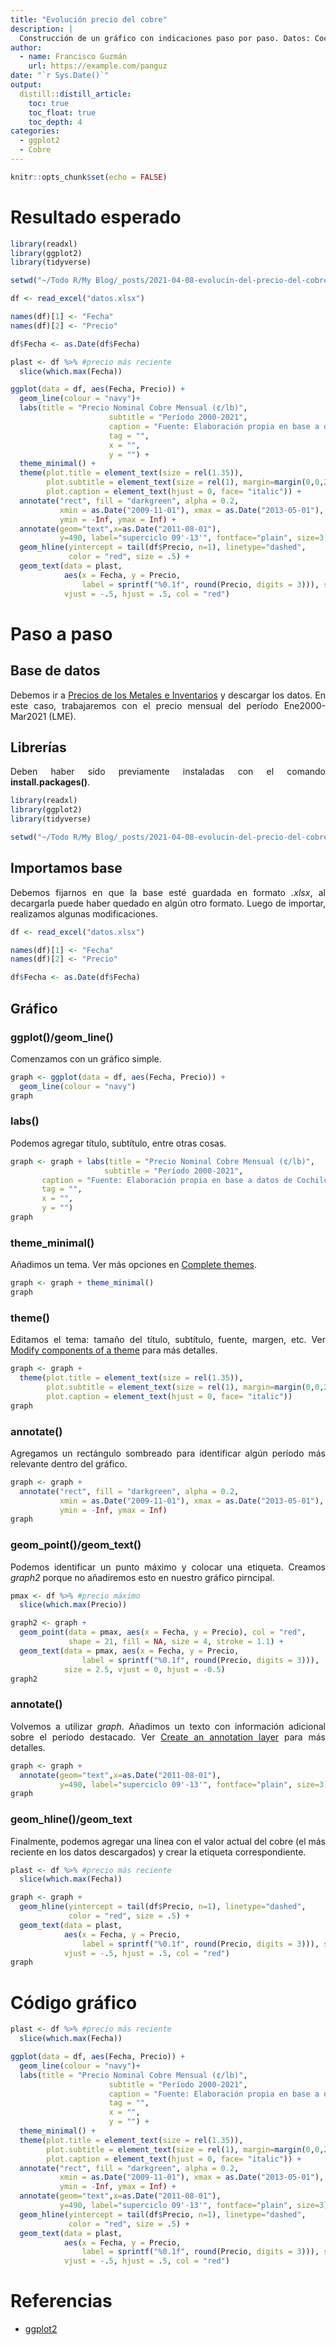 ```yaml
---
title: "Evolución precio del cobre"
description: |
  Construcción de un gráfico con indicaciones paso por paso. Datos: Cochilco.
author:
  - name: Francisco Guzmán
    url: https://example.com/panguz
date: "`r Sys.Date()`"
output: 
  distill::distill_article:
    toc: true
    toc_float: true
    toc_depth: 4
categories:
  - ggplot2
  - Cobre
---
```


<style>
body {
text-align: justify}
</style>

```r
knitr::opts_chunk$set(echo = FALSE)
```

# Resultado esperado

```r

library(readxl)
library(ggplot2)
library(tidyverse)

setwd("~/Todo R/My Blog/_posts/2021-04-08-evolucin-del-precio-del-cobre")

df <- read_excel("datos.xlsx")

names(df)[1] <- "Fecha"
names(df)[2] <- "Precio"

df$Fecha <- as.Date(df$Fecha)

plast <- df %>% #precio más reciente
  slice(which.max(Fecha))

ggplot(data = df, aes(Fecha, Precio)) +
  geom_line(colour = "navy")+ 
  labs(title = "Precio Nominal Cobre Mensual (¢/lb)",
                      subtitle = "Período 2000-2021",
                      caption = "Fuente: Elaboración propia en base a datos de Cochilco",
                      tag = "",
                      x = "",
                      y = "") + 
  theme_minimal() +
  theme(plot.title = element_text(size = rel(1.35)),
        plot.subtitle = element_text(size = rel(1), margin=margin(0,0,20,0)),
        plot.caption = element_text(hjust = 0, face= "italic")) +
  annotate("rect", fill = "darkgreen", alpha = 0.2,
           xmin = as.Date("2009-11-01"), xmax = as.Date("2013-05-01"),
           ymin = -Inf, ymax = Inf) +
  annotate(geom="text",x=as.Date("2011-08-01"),
           y=490, label="superciclo 09'-13'", fontface="plain", size=3) +
  geom_hline(yintercept = tail(df$Precio, n=1), linetype="dashed",
             color = "red", size = .5) +
  geom_text(data = plast,
            aes(x = Fecha, y = Precio,
                label = sprintf("%0.1f", round(Precio, digits = 3))), size = 3,
            vjust = -.5, hjust = .5, col = "red")
```


# Paso a paso

## Base de datos

Debemos ir a [Precios de los Metales e Inventarios
](https://boletin.cochilco.cl/estadisticas/grafico.asp?tipo_metal=1) y descargar los datos. En este caso, trabajaremos con el precio mensual del período Ene2000-Mar2021 (LME).

## Librerías
Deben haber sido previamente instaladas con el comando **install.packages()**.

```r
library(readxl)
library(ggplot2)
library(tidyverse)
```

```r
setwd("~/Todo R/My Blog/_posts/2021-04-08-evolucin-del-precio-del-cobre")
```

## Importamos base

Debemos fijarnos en que la base esté guardada en formato *.xlsx*, al decargarla puede haber quedado en algún otro formato. Luego de importar, realizamos algunas modificaciones.

```r
df <- read_excel("datos.xlsx")

names(df)[1] <- "Fecha"
names(df)[2] <- "Precio"

df$Fecha <- as.Date(df$Fecha)
```

## Gráfico

### ggplot()/geom_line()

Comenzamos con un gráfico simple.

```r
graph <- ggplot(data = df, aes(Fecha, Precio)) +
  geom_line(colour = "navy")
graph
```

### labs()

Podemos agregar título, subtítulo, entre otras cosas.

```r
graph <- graph + labs(title = "Precio Nominal Cobre Mensual (¢/lb)",
                     subtitle = "Período 2000-2021",
       caption = "Fuente: Elaboración propia en base a datos de Cochilco",
       tag = "",
       x = "",
       y = "")
graph
```

### theme_minimal()

Añadimos un tema. Ver más opciones en [Complete themes](https://ggplot2.tidyverse.org/reference/ggtheme.html).

```r
graph <- graph + theme_minimal()
graph
```

### theme()

Editamos el tema: tamaño del título, subtítulo, fuente, margen, etc. Ver [Modify components of a theme](https://ggplot2.tidyverse.org/reference/theme.html#examples) para más detalles.

```r
graph <- graph +
  theme(plot.title = element_text(size = rel(1.35)),
        plot.subtitle = element_text(size = rel(1), margin=margin(0,0,20,0)),
        plot.caption = element_text(hjust = 0, face= "italic"))
graph
```


### annotate()

Agregamos un rectángulo sombreado para identificar algún período más relevante dentro del gráfico.

```r
graph <- graph +
  annotate("rect", fill = "darkgreen", alpha = 0.2,
           xmin = as.Date("2009-11-01"), xmax = as.Date("2013-05-01"),
           ymin = -Inf, ymax = Inf)
graph
```


### geom_point()/geom_text()

Podemos identificar un punto máximo y colocar una etiqueta. Creamos *graph2* porque no añadiremos esto en nuestro gráfico pirncipal.

```r
pmax <- df %>% #precio máximo
  slice(which.max(Precio))

graph2 <- graph +
  geom_point(data = pmax, aes(x = Fecha, y = Precio), col = "red",
             shape = 21, fill = NA, size = 4, stroke = 1.1) +
  geom_text(data = pmax, aes(x = Fecha, y = Precio,
                label = sprintf("%0.1f", round(Precio, digits = 3))),
            size = 2.5, vjust = 0, hjust = -0.5)
graph2
```


### annotate()

Volvemos a utilizar *graph*. Añadimos un texto con información adicional sobre el período destacado. Ver [Create an annotation layer](https://ggplot2.tidyverse.org/reference/annotate.html) para más detalles.

```r
graph <- graph + 
  annotate(geom="text",x=as.Date("2011-08-01"),
           y=490, label="superciclo 09'-13'", fontface="plain", size=3)
graph
```

### geom_hline()/geom_text

Finalmente, podemos agregar una línea con el valor actual del cobre (el más reciente en los datos descargados) y crear la etiqueta correspondiente.

```r
plast <- df %>% #precio más reciente
  slice(which.max(Fecha))

graph <- graph +
  geom_hline(yintercept = tail(df$Precio, n=1), linetype="dashed",
             color = "red", size = .5) +
  geom_text(data = plast,
            aes(x = Fecha, y = Precio,
                label = sprintf("%0.1f", round(Precio, digits = 3))), size = 3,
            vjust = -.5, hjust = .5, col = "red")
graph
```

# Código gráfico

```r

plast <- df %>% #precio más reciente
  slice(which.max(Fecha))

ggplot(data = df, aes(Fecha, Precio)) +
  geom_line(colour = "navy")+ 
  labs(title = "Precio Nominal Cobre Mensual (¢/lb)",
                      subtitle = "Período 2000-2021",
                      caption = "Fuente: Elaboración propia en base a datos de Cochilco",
                      tag = "",
                      x = "",
                      y = "") + 
  theme_minimal() +
  theme(plot.title = element_text(size = rel(1.35)),
        plot.subtitle = element_text(size = rel(1), margin=margin(0,0,20,0)),
        plot.caption = element_text(hjust = 0, face= "italic")) +
  annotate("rect", fill = "darkgreen", alpha = 0.2,
           xmin = as.Date("2009-11-01"), xmax = as.Date("2013-05-01"),
           ymin = -Inf, ymax = Inf) +
  annotate(geom="text",x=as.Date("2011-08-01"),
           y=490, label="superciclo 09'-13'", fontface="plain", size=3) +
  geom_hline(yintercept = tail(df$Precio, n=1), linetype="dashed",
             color = "red", size = .5) +
  geom_text(data = plast,
            aes(x = Fecha, y = Precio,
                label = sprintf("%0.1f", round(Precio, digits = 3))), size = 3,
            vjust = -.5, hjust = .5, col = "red")
```


# Referencias

* [ggplot2](https://ggplot2.tidyverse.org/reference/index.html)
